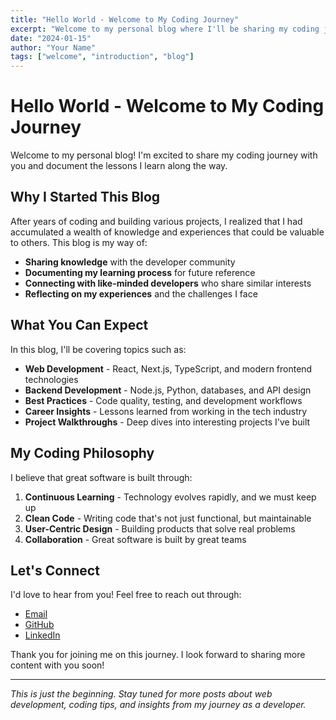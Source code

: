 ```yaml
---
title: "Hello World - Welcome to My Coding Journey"
excerpt: "Welcome to my personal blog where I'll be sharing my coding journey, thoughts on web development, and the lessons I've learned along the way."
date: "2024-01-15"
author: "Your Name"
tags: ["welcome", "introduction", "blog"]
---
```


# Hello World - Welcome to My Coding Journey

Welcome to my personal blog! I'm excited to share my coding journey with you and document the lessons I learn along the way.

## Why I Started This Blog

After years of coding and building various projects, I realized that I had accumulated a wealth of knowledge and experiences that could be valuable to others. This blog is my way of:

- **Sharing knowledge** with the developer community
- **Documenting my learning process** for future reference
- **Connecting with like-minded developers** who share similar interests
- **Reflecting on my experiences** and the challenges I face

## What You Can Expect

In this blog, I'll be covering topics such as:

- **Web Development** - React, Next.js, TypeScript, and modern frontend technologies
- **Backend Development** - Node.js, Python, databases, and API design
- **Best Practices** - Code quality, testing, and development workflows
- **Career Insights** - Lessons learned from working in the tech industry
- **Project Walkthroughs** - Deep dives into interesting projects I've built

## My Coding Philosophy

I believe that great software is built through:

1. **Continuous Learning** - Technology evolves rapidly, and we must keep up
2. **Clean Code** - Writing code that's not just functional, but maintainable
3. **User-Centric Design** - Building products that solve real problems
4. **Collaboration** - Great software is built by great teams

## Let's Connect

I'd love to hear from you! Feel free to reach out through:

- [Email](mailto:hello@mycodingjourney.com)
- [GitHub](https://github.com/mycodingjourney)
- [LinkedIn](https://linkedin.com/in/mycodingjourney)

Thank you for joining me on this journey. I look forward to sharing more content with you soon!

---

*This is just the beginning. Stay tuned for more posts about web development, coding tips, and insights from my journey as a developer.*

